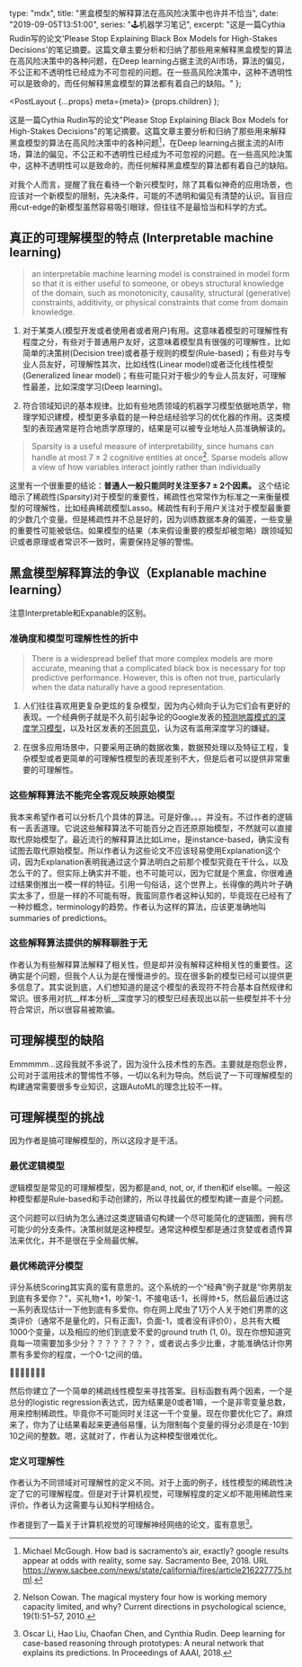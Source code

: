   type: "mdx",
  title: "黑盒模型的解释算法在高风险决策中也许并不恰当",
  date: "2019-09-05T13:51:00",
  series: "🕹机器学习笔记",
  excerpt:
    "这是一篇Cythia Rudin写的论文'Please Stop Explaining Black Box Models for High-Stakes Decisions'的笔记摘要。这篇文章主要分析和归纳了那些用来解释黑盒模型的算法在高风险决策中的各种问题，在Deep learning占据主流的AI市场，算法的偏见，不公正和不透明性已经成为不可忽视的问题。在一些高风险决策中，这种不透明性可以是致命的，而任何解释黑盒模型的算法都有着自己的缺陷。"
};


  <PostLayout {...props} meta={meta}>
    {props.children}
  </PostLayout>
);

这是一篇Cythia Rudin写的论文"Please Stop Explaining Black Box Models for
High-Stakes Decisions"的笔记摘要。这篇文章主要分析和归纳了那些用来解释黑盒模型的算法在高风险决策中的各种问题[^1]，在Deep learning占据主流的AI市场，算法的偏见，不公正和不透明性已经成为不可忽视的问题。在一些高风险决策中，这种不透明性可以是致命的，而任何解释黑盒模型的算法都有着自己的缺陷。

对我个人而言，提醒了我在看待一个新兴模型时，除了其看似神奇的应用场景，也应该对一个新模型的限制，先决条件，可能的不透明和偏见有清楚的认识。盲目应用cut-edge的新模型虽然容易吸引眼球，但往往不是最恰当和科学的方式。

## 真正的可理解模型的特点 (Interpretable machine learning)

> an interpretable
machine learning model is constrained in model form so that it is either useful to someone, or
obeys structural knowledge of the domain, such as monotonicity, causality,
structural (generative) constraints, additivity, or physical constraints that come from
domain knowledge.

1. 对于某类人(模型开发或者使用者或者用户)有用。这意味着模型的可理解性有程度之分，有些对于普通用户友好，这意味着模型具有很强的可理解性，比如简单的决策树(Decision tree)或者基于规则的模型(Rule-based)；有些对与专业人员友好，可理解性其次，比如线性(Linear model)或者泛化线性模型(Generalized linear model)；有些可能只对于极少的专业人员友好，可理解性最差，比如深度学习(Deep learning)。

2. 符合领域知识的基本规律。比如有些地质领域的机器学习模型依据地质学，物理学知识建模，模型更多承载的是一种总结经验学习的优化器的作用。这类模型的表现通常是符合地质学原理的，结果是可以被专业地址人员准确解读的。

>  Sparsity is a useful measure of interpretability, since humans can handle
at most 7 ± 2 cognitive entities at once[^2]. Sparse models allow a view of
how variables interact jointly rather than individually

这里有一个很重要的结论：__普通人一般只能同时关注至多7 ± 2个因素。__ 这个结论暗示了稀疏性(Sparsity)对于模型的重要性，稀疏性也常常作为标准之一来衡量模型的可理解性，比如经典稀疏模型Lasso。稀疏性有利于用户关注对于模型最重要的少数几个变量。但是稀疏性并不总是好的，因为训练数据本身的偏差，一些变量的重要性可能被低估。如果模型的结果（本来假设重要的模型却被忽略）跟领域知识或者原理或者常识不一致时，需要保持足够的警惕。

## 黑盒模型解释算法的争议（Explanable machine learning）

注意Interpretable和Expanable的区别。

### 准确度和模型可理解性性的折中

> There is a widespread belief that more complex models are more accurate, meaning that a complicated
black box is necessary for top predictive performance. However, this is often not true, particularly
when the data naturally have a good representation.

1. 人们往往喜欢用更复杂更炫的复杂模型，因为内心倾向于认为它们会有更好的表现。一个经典例子就是不久前引起争论的Google发表的[预测地震模式的深度学习模型](https://www.nature.com/articles/s41586-018-0438-y)，以及社区发表的[不同意见](https://towardsdatascience.com/stand-up-for-best-practices-8a8433d3e0e8)，认为这有滥用深度学习的嫌疑。

2. 在很多应用场景中，只要采用正确的数据收集，数据预处理以及特征工程，复杂模型或者更简单的可理解性模型的表现差别不大，但是后者可以提供非常重要的可理解性。

### 这些解释算法不能完全客观反映原始模型

我本来希望作者可以分析几个具体的算法。可是好像。。。并没有。不过作者的逻辑有一丢丢道理。它说这些解释算法不可能百分之百还原原始模型，不然就可以直接取代原始模型了。最近流行的解释算法比如Lime，是instance-based，确实没有试图去取代原始模型。所以作者认为这些论文不应该轻易使用Explanation这个词，因为Explanation表明我通过这个算法明白之前那个模型究竟在干什么，以及怎么干的了。但实际上确实并不能，也不可能可以，因为它就是个黑盒，你很难通过结果倒推出一模一样的特征。引用一句俗话，这个世界上，长得像的两片叶子确实太多了，但是一样的不可能有呀。我蛮同意作者这种认知的，毕竟现在已经有了一种炒概念，terminology的趋势。作者认为这样的算法，应该更准确地叫summaries of predictions。

### 这些解释算法提供的解释聊胜于无

作者认为有些解释算法解释了相关性，但是却并没有解释这种相关性的重要性。这确实是个问题，但我个人认为是在慢慢进步的。现在很多新的模型已经可以提供更多信息了。其实说到底，人们想知道的是这个模型的表现符不符合基本自然规律和常识。很多用对抗__样本分析__深度学习的模型已经表现出以前一些模型并不十分符合常识，所以很容易被欺骗。

## 可理解模型的缺陷

Emmmmm...这段我就不多说了，因为没什么技术性的东西。主要就是抱怨业界，公司对于滥用技术的警惕性不够，一切以名利为导向。然后说了一下可理解模型的构建通常需要很多专业知识，这跟AutoML的理念比较不一样。

## 可理解模型的挑战

因为作者是搞可理解模型的，所以这段才是干活。

### 最优逻辑模型

逻辑模型是常见的可理解模型，因为都是and, not, or, if then和if else嘛。一般这种模型都是Rule-based和手动创建的，所以寻找最优的模型构建一直是个问题。

这个问题可以归纳为怎么通过这类逻辑语句构建一个尽可能简化的逻辑图，拥有尽可能少的分支条件。决策树就是这种模型。通常这种模型都是通过贪婪或者遗传算法来优化，并不是很在乎全局最优解。

### 最优稀疏评分模型

评分系统Scoring其实真的蛮有意思的。这个系统的一个“经典”例子就是“你男朋友到底有多爱你？”，买礼物+1，吵架-1，不接电话-1，长得帅+5，然后最后通过这一系列表现估计一下他到底有多爱你。你在网上爬虫了1万个人关于她们男票的这类评价（通常不是量化的，只有正面1，负面-1，或者没有评价0），总共有大概1000个变量，以及相应的他们到底爱不爱的ground truth (1, 0)。现在你想知道究竟每一项需要加多少分？？？？？？？？，或者说占多少比重，才能准确估计你男票有多爱你的程度，一个0-1之间的值。

👏👏👏👏👏👏👏

然后你建立了一个简单的稀疏线性模型来寻找答案。目标函数有两个因素，一个是总分的logistic regression表达式，因为结果是0或者1嘛，一个是非零变量总数，用来控制稀疏性。毕竟你不可能同时关注这一千个变量。现在你要优化它了。麻烦来了，你为了让结果看起来更通俗易懂，认为限制每个变量的得分必须是在-10到10之间的整数。嗯，这就对了，作者认为这种模型很难优化。

### 定义可理解性

作者认为不同领域对可理解性的定义不同。对于上面的例子，线性模型的稀疏性决定了它的可理解程度。但是对于计算机视觉，可理解程度的定义却不能用稀疏性来评价。作者认为这需要与认知科学相结合。

作者提到了一篇关于计算机视觉的可理解神经网络的论文，蛮有意思[^3]。

[^1]: Michael McGough. How bad is sacramento’s air, exactly? google results appear at odds with reality, some say. Sacramento Bee, 2018. URL https://www.sacbee.com/news/state/california/fires/article216227775.html.

[^2]: Nelson Cowan. The magical mystery four how is working memory capacity limited, and why? Current directions in psychological science, 19(1):51–57, 2010.


[^3]: Oscar Li, Hao Liu, Chaofan Chen, and Cynthia Rudin. Deep learning for case-based reasoning through prototypes: A neural network that explains its predictions. In Proceedings of AAAI, 2018.

